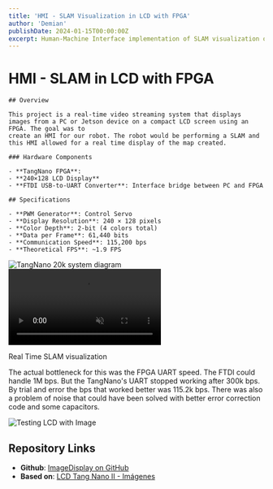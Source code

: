 ```yaml
---
title: 'HMI - SLAM Visualization in LCD with FPGA'
author: 'Demian'
publishDate: 2024-01-15T00:00:00Z
excerpt: Human-Machine Interface implementation of SLAM visualization on LCD display using FPGA
---
```



# HMI - SLAM in LCD with FPGA

<div class="flex flex-col md:flex-row gap-6 my-8 items-start">
  <div class="md:flex-1">

    ## Overview

    This project is a real-time video streaming system that displays images from a PC or Jetson device on a compact LCD screen using an FPGA. The goal was to
    create an HMI for our robot. The robot would be performing a SLAM and this HMI allowed for a real time display of the map created.

    ### Hardware Components

    - **TangNano FPGA**:
    - **240×128 LCD Display**
    - **FTDI USB-to-UART Converter**: Interface bridge between PC and FPGA

    ## Specifications

    - **PWM Generator**: Control Servo
    - **Display Resolution**: 240 × 128 pixels
    - **Color Depth**: 2-bit (4 colors total)
    - **Data per Frame**: 61,440 bits
    - **Communication Speed**: 115,200 bps
    - **Theoretical FPS**: ~1.9 FPS

  </div>
  <div class="md:w-1/3 space-y-4">
    <Image 
      src={diagramImage} 
      alt="TangNano 20k system diagram" 
      class="rounded-lg shadow-lg w-full h-auto" 
    />
    <video loop muted playsinline class="w-full rounded-lg shadow-lg">
      <source src={hmiVideo} type="video/mp4" />
      Your browser does not support the video tag.
    </video>
    <p class="text-center text-sm text-gray-600 dark:text-gray-400">Real Time SLAM visualization</p>
  </div>
</div>

The actual bottleneck for this was the FPGA UART speed. The FTDI could handle 1M bps. But the TangNano's UART stopped working after 300k bps. By trial and error
the bps that worked better was 115.2k bps. There was also a problem of noise that could have been solved with better error correction code and some capacitors.

<div class="text-center">
  <Image src={lcdImage} alt="Testing LCD with Image" class="w-1/3 mx-auto rounded-lg shadow-lg" />
</div>

## Repository Links

- **Github**: [ImageDisplay on GitHub](https://github.com/DemianMArin/ImageDisplay)
- **Based on**: [LCD Tang Nano II - Imágenes](https://www.electronicayciencia.com/2021/12/lcd_tang_nano_II_imagenes.html)
